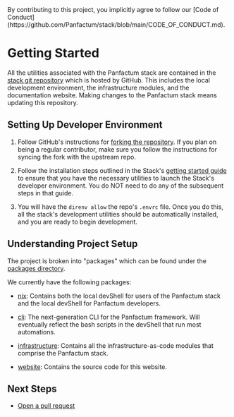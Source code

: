 
<MarkdownAlert severity="info">
  By contributing to this project, you implicitly agree to follow our [Code of Conduct](https://github.com/Panfactum/stack/blob/main/CODE_OF_CONDUCT.md).
</MarkdownAlert>

# Getting Started

All the utilities associated with the Panfactum stack are contained in the [stack git repository](https://github.com/Panfactum/stack)
which is hosted by GitHub. This includes the local development environment, the infrastructure modules, and the documentation
website. Making changes to the Panfactum stack means updating this repository.

## Setting Up Developer Environment

1. Follow GitHub's instructions for [forking the repository](https://docs.github.com/en/pull-requests/collaborating-with-pull-requests/working-with-forks/fork-a-repo).
   If you plan on being a regular contributor, make sure you follow the instructions for syncing the fork with the upstream repo.

2. Follow the installation steps outlined in the Stack's [getting started guide](/docs/stable-25-04/guides/getting-started/install-tooling)
   to ensure that you have the necessary utilities to launch the Stack's developer environment. You do NOT need
   to do any of the subsequent steps in that guide.

3. You will have the `direnv allow` the repo's `.envrc` file. Once you do this, all the stack's development utilities
   should be automatically installed, and you are ready to begin development.

## Understanding Project Setup

The project is broken into "packages" which can be found under the [packages directory](https://github.com/Panfactum/stack/tree/main/packages).

We currently have the following packages:

* [nix](https://github.com/Panfactum/stack/tree/__PANFACTUM_VERSION_STABLE_25_04__/packages/nix): Contains both the local devShell for
  users of the Panfactum stack and the local devShell for Panfactum developers.

* [cli](https://github.com/Panfactum/stack/tree/__PANFACTUM_VERSION_STABLE_25_04__/packages/cli): The next-generation CLI for the Panfactum framework. Will
  eventually reflect the bash scripts in the devShell that run most automations.

* [infrastructure](https://github.com/Panfactum/stack/tree/__PANFACTUM_VERSION_STABLE_25_04__/packages/infrastructure): Contains all the
  infrastructure-as-code modules that comprise the Panfactum stack.

* [website](https://github.com/Panfactum/stack/tree/__PANFACTUM_VERSION_STABLE_25_04__/packages/website): Contains the source code for this website.

## Next Steps

* [Open a pull request](/docs/stable-25-04/guides/contributing/pull-requests)

